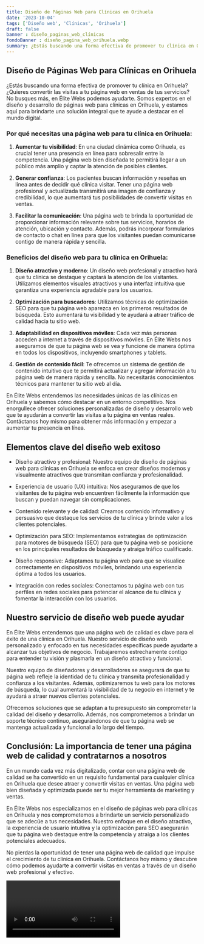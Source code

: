 ```yaml
---
title: Diseño de Páginas Web para Clínicas en Orihuela
date: '2023-10-04'
tags: ['Diseño web', 'Clínicas', 'Orihuela']
draft: false
banner : diseño_paginas_web_clínicas
fondoBanner : diseño_pagina_web_orihuela.webp
summary: ¿Estás buscando una forma efectiva de promover tu clínica en Orihuela? ¿Quieres convertir las visitas a tu página web en ventas de tus servicios? No busques más, en Élite Webs podemos ayudarte. Somos expertos en el diseño y desarrollo de páginas web para clínicas en Orihuela, y estamos aquí para brindarte una solución integral que te ayude a destacar en el mundo digital.
---
```


## Diseño de Páginas Web para Clínicas en Orihuela

¿Estás buscando una forma efectiva de promover tu clínica en Orihuela? ¿Quieres convertir las visitas a tu página web en ventas de tus servicios? No busques más, en Élite Webs podemos ayudarte. Somos expertos en el diseño y desarrollo de páginas web para clínicas en Orihuela, y estamos aquí para brindarte una solución integral que te ayude a destacar en el mundo digital.

### Por qué necesitas una página web para tu clínica en Orihuela:

1. **Aumentar tu visibilidad**: En una ciudad dinámica como Orihuela, es crucial tener una presencia en línea para sobresalir entre la competencia. Una página web bien diseñada te permitirá llegar a un público más amplio y captar la atención de posibles clientes.

2. **Generar confianza**: Los pacientes buscan información y reseñas en línea antes de decidir qué clínica visitar. Tener una página web profesional y actualizada transmitirá una imagen de confianza y credibilidad, lo que aumentará tus posibilidades de convertir visitas en ventas.

3. **Facilitar la comunicación**: Una página web te brinda la oportunidad de proporcionar información relevante sobre tus servicios, horarios de atención, ubicación y contacto. Además, podrás incorporar formularios de contacto o chat en línea para que los visitantes puedan comunicarse contigo de manera rápida y sencilla.

### Beneficios del diseño web para tu clínica en Orihuela:

1. **Diseño atractivo y moderno**: Un diseño web profesional y atractivo hará que tu clínica se destaque y captará la atención de los visitantes. Utilizamos elementos visuales atractivos y una interfaz intuitiva que garantiza una experiencia agradable para los usuarios.

2. **Optimización para buscadores**: Utilizamos técnicas de optimización SEO para que tu página web aparezca en los primeros resultados de búsqueda. Esto aumentará tu visibilidad y te ayudará a atraer tráfico de calidad hacia tu sitio web.

3. **Adaptabilidad en dispositivos móviles**: Cada vez más personas acceden a internet a través de dispositivos móviles. En Élite Webs nos aseguramos de que tu página web se vea y funcione de manera óptima en todos los dispositivos, incluyendo smartphones y tablets.

4. **Gestión de contenido fácil**: Te ofrecemos un sistema de gestión de contenido intuitivo que te permitirá actualizar y agregar información a tu página web de manera rápida y sencilla. No necesitarás conocimientos técnicos para mantener tu sitio web al día.

En Élite Webs entendemos las necesidades únicas de las clínicas en Orihuela y sabemos cómo destacar en un entorno competitivo. Nos enorgullece ofrecer soluciones personalizadas de diseño y desarrollo web que te ayudarán a convertir las visitas a tu página en ventas reales. Contáctanos hoy mismo para obtener más información y empezar a aumentar tu presencia en línea.

<GifSeo />

<Cta />

## Elementos clave del diseño web exitoso

- Diseño atractivo y profesional: Nuestro equipo de diseño de páginas web para clínicas en Orihuela se enfoca en crear diseños modernos y visualmente atractivos que transmitan confianza y profesionalidad.

- Experiencia de usuario (UX) intuitiva: Nos aseguramos de que los visitantes de tu página web encuentren fácilmente la información que buscan y puedan navegar sin complicaciones.

- Contenido relevante y de calidad: Creamos contenido informativo y persuasivo que destaque los servicios de tu clínica y brinde valor a los clientes potenciales.

- Optimización para SEO: Implementamos estrategias de optimización para motores de búsqueda (SEO) para que tu página web se posicione en los principales resultados de búsqueda y atraiga tráfico cualificado.

- Diseño responsive: Adaptamos tu página web para que se visualice correctamente en dispositivos móviles, brindando una experiencia óptima a todos los usuarios.

- Integración con redes sociales: Conectamos tu página web con tus perfiles en redes sociales para potenciar el alcance de tu clínica y fomentar la interacción con los usuarios.

## Nuestro servicio de diseño web puede ayudar

En Élite Webs entendemos que una página web de calidad es clave para el éxito de una clínica en Orihuela. Nuestro servicio de diseño web personalizado y enfocado en tus necesidades específicas puede ayudarte a alcanzar tus objetivos de negocio. Trabajaremos estrechamente contigo para entender tu visión y plasmarla en un diseño atractivo y funcional.

Nuestro equipo de diseñadores y desarrolladores se asegurará de que tu página web refleje la identidad de tu clínica y transmita profesionalidad y confianza a los visitantes. Además, optimizaremos tu web para los motores de búsqueda, lo cual aumentará la visibilidad de tu negocio en internet y te ayudará a atraer nuevos clientes potenciales.

Ofrecemos soluciones que se adaptan a tu presupuesto sin comprometer la calidad del diseño y desarrollo. Además, nos comprometemos a brindar un soporte técnico continuo, asegurándonos de que tu página web se mantenga actualizada y funcional a lo largo del tiempo.

## Conclusión: La importancia de tener una página web de calidad y contratarnos a nosotros

En un mundo cada vez más digitalizado, contar con una página web de calidad se ha convertido en un requisito fundamental para cualquier clínica en Orihuela que desee atraer y convertir visitas en ventas. Una página web bien diseñada y optimizada puede ser tu mejor herramienta de marketing y ventas.

En Élite Webs nos especializamos en el diseño de páginas web para clínicas en Orihuela y nos comprometemos a brindarte un servicio personalizado que se adecúe a tus necesidades. Nuestro enfoque en el diseño atractivo, la experiencia de usuario intuitiva y la optimización para SEO asegurarán que tu página web destaque entre la competencia y atraiga a los clientes potenciales adecuados.

No pierdas la oportunidad de tener una página web de calidad que impulse el crecimiento de tu clínica en Orihuela. Contáctanos hoy mismo y descubre cómo podemos ayudarte a convertir visitas en ventas a través de un diseño web profesional y efectivo.

<Video />

<CtaBot job='Clínicas' city='Orihuela'/>

<Gmaps query='Orihuela+españa+maps' />